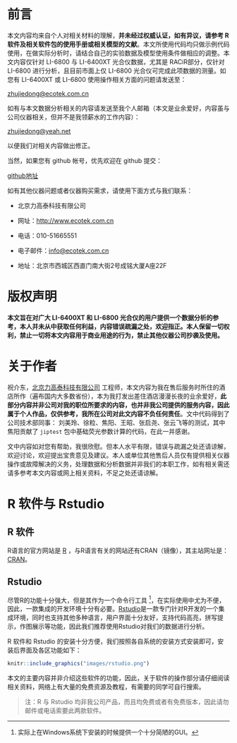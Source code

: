 \frontmatter

# 前言 {-}

本文内容均来自个人对相关材料的理解，**并未经过权威认证，如有异议，请参考 R 软件及相关软件包的使用手册或相关模型的文献**。本文所使用代码均只做示例代码使用，在做实际分析时，请结合自己的实验数据及模型使用条件做相应的调整。本文内容仅针对
LI-6800 与 LI-6400XT 光合仪数据，尤其是 RACiR\texttrademark 部分，仅针对 LI-6800
进行分析，且目前市面上仅 LI-6800 光合仪可完成此项数据的测量。如您有 LI-6400XT 或 LI-6800 使用操作相关方面的问题请发送至：

[zhujiedong@ecotek.com.cn](zhujiedong@ecotek.com.cn)

如有与本文数据分析相关的内容请发送至我个人邮箱（本文是业余爱好，内容虽与公司仪器相关，但并不是我领薪水的工作内容）：

[zhujiedong@yeah.net](zhujiedong@yeah.net)

以便我们对相关内容做出修正。

当然，如果您有 github 帐号，优先欢迎在 github 提交：

[github地址](https://github.com/zhujiedong/photoanalysis)

如有其他仪器问题或者仪器购买需求，请使用下面方式与我们联系：

* 北京力高泰科技有限公司 

* 网址：[http://www.ecotek.com.cn](http://www.ecotek.com.cn)

* 电话：010-51665551

* 电子邮件：[info@ecotek.com.cn](info@ecotek.com.cn)

* 地址：北京市西城区西直门南大街2号成铭大厦A座22F

# 版权声明 {-}

**本文旨在对广大 LI-6400XT 和 LI-6800 光合仪的用户提供一个数据分析的参考，本人并未从中获取任何利益，内容错误疏漏之处，欢迎指正。本人保留一切权利，禁止一切将本文内容用于商业用途的行为，禁止其他仪器公司抄袭及使用。**

# 关于作者 {-}

祝介东，[北京力高泰科技有限公司](http://www.ecotek.com.cn/) 工程师，本文内容为我在售后服务时所住的酒店所作（遍布国内大多数省份），本为我打发出差住酒店漫漫长夜的业余爱好，**此部分内容并非公司对我的职位所要求的内容，也并非我公司提供的服务内容，因此属于个人作品，仅供参考，我所在公司对此文内容不负任何责任**。文中代码得到了公司技术部同事： 刘美玲、徐粒、焦阳、王昭、张启尧、张云飞等的测试，其中焦阳贡献了 `jiptest` 包中基础荧光参数计算的代码，在此一并感谢。

文中内容如对您有帮助，我很欣慰。但本人水平有限，错误与疏漏之处还请谅解，欢迎讨论，欢迎提出宝贵意见及建议。本人或单位其他售后人员仅有提供相关仪器操作或故障解决的义务，处理数据和分析数据并非我们的本职工作，如有相关需还请多参考本文内容或网上相关资料，不足之处还请谅解。

\mainmatter

# R 软件与 Rstudio {#intro}

## R 软件



R语言的官方网站是 [R](http://www.r-project.org) ，与R语言有关的网站还有CRAN（镜像），其主站网址是： [CRAN](http://www.cran.r-project.org)。

## Rstudio

尽管R的功能十分强大，但是其作为一个命令行工具 ^[实际上在Windows系统下安装的时候提供一个十分简陋的GUI。]，在实际使用中尤为不便，因此，一款集成的开发环境十分有必要。[Rstudio](https://www.rstudio.com/products/RStudio/)是一款专门针对R开发的一个集成环境，同时也支持其他多种语言，用户界面十分友好，支持代码高亮，拼写提示，作图展示等功能，因此我们推荐使用Rstudio对我们的数据进行分析。

R 软件和 Rstudio 的安装十分方便，我们按照各自系统的安装方式安装即可，安装后界面及各区功能如下：

```r
knitr::include_graphics("images/rstudio.png")
```

本文的主要内容并非介绍这些软件的功能，因此，关于软件的操作部分请仔细阅读相关资料，网络上有大量的免费资源及教程，有需要的同学可自行搜索。

>注：R 与 Rstudio 均非我公司产品，而且均免费或者有免费版本，因此请勿邮件或电话索要此两款软件。


\cleardoublepage
